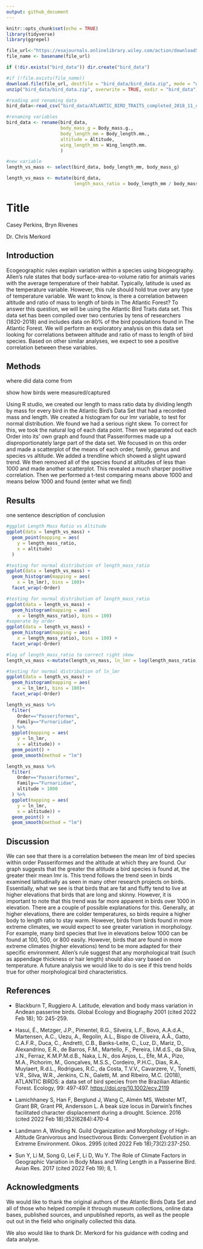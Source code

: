 ```yaml
---
output: github_document
---
```


```r
knitr::opts_chunk$set(echo = TRUE)
library(tidyverse)
library(ggrepel)

file_url<-"https://esajournals.onlinelibrary.wiley.com/action/downloadSupplement?doi=10.1002%2Fecy.2647&file=ecy2647-sup-0001-DataS1.zip"
file_name <- basename(file_url)

if (!dir.exists("bird_data")) dir.create("bird_data")

#if (!file.exists(file_name))
download.file(file_url, destfile = "bird_data/bird_data.zip", mode = "wb")
unzip("bird_data/bird_data.zip", overwrite = TRUE, exdir = "bird_data")

#reading and renaming data
bird_data<-read_csv("bird_data/ATLANTIC_BIRD_TRAITS_completed_2018_11_d05.csv")

#renaming variables 
bird_data <- rename(bird_data, 
                    body_mass_g = Body_mass.g., 
                    body_length_mm = Body_length.mm., 
                    altitude = Altitude, 
                    wing_length_mm = Wing_length.mm.
                    )

#new variable
length_vs_mass <- select(bird_data, body_length_mm, body_mass_g)

length_vs_mass <- mutate(bird_data, 
                         length_mass_ratio = body_length_mm / body_mass_g)


```

# Title

Casey Perkins, Bryn Rivenes

Dr. Chris Merkord

## Introduction

Ecogeographic rules explain variation within a species using biogeography. Allen's rule states that body surface-area-to-volume ratio for animals varies with the average temperature of their habitat. Typically, latitude is used as the temperature variable. However, this rule should hold true over any type of temperature variable. We want to know, is there a correlation between altitude and ratio of mass to length of birds in The Atlantic Forest? To answer this question, we will be using the Atlantic Bird Traits data set. This data set has been compiled over two centuries by tens of researchers (1820-2018) and includes data on 80% of the bird populations found in The Atlantic Forest. We will perform an exploratory analysis on this data set looking for correlations between altitude and ratio of mass to length of bird species. Based on other similar analyses, we expect to see a positive correlation between these variables.

## Methods

where did data come from

show how birds were measured/captured

Using R studio, we created our length to mass ratio data by dividing length by mass for every bird in the Atlantic Bird's Data Set that had a recorded mass and length. We created a histogram for our lmr variable, to test for normal distribution. We found we had a serious right skew. To correct for this, we took the natural log of each data point. Then we separated out each Order into its' own graph and found that Passeriformes made up a disproportionately large part of the data set. We focused in on this order and made a scatterplot of the means of each order, family, genus and species vs altitude. We added a trendline which showed a slight upward trend. We then removed all of the species found at altitudes of less than 1000 and made another scatterplot. This revealed a much sharper positive correlation. Then we performed a t-test comparing means above 1000 and means below 1000 and found (enter what we find)

## Results

one sentence description of conclusion

```r
#ggplot Length Mass Ratio vs Altitude
ggplot(data = length_vs_mass) +
  geom_point(mapping = aes(
    y = length_mass_ratio, 
    x = altitude)
  )

```

```r
#testing for normal distribution of length_mass_ratio
ggplot(data = length_vs_mass) +
  geom_histogram(mapping = aes(
    x = ln_lmr), bins = 100)+ 
  facet_wrap(~Order)

```

```r
#testing for normal distribution of length_mass_ratio
ggplot(data = length_vs_mass) +
  geom_histogram(mapping = aes(
    x = length_mass_ratio), bins = 100)
#seperate by order
ggplot(data = length_vs_mass) +
  geom_histogram(mapping = aes(
    x = length_mass_ratio), bins = 100) +
  facet_wrap(~Order)
```

```r
#log of length_mass_ratio to correct right skew 
length_vs_mass <-mutate(length_vs_mass, ln_lmr = log(length_mass_ratio))

#testing for normal distribution of ln_lmr
ggplot(data = length_vs_mass) +
  geom_histogram(mapping = aes(
    x = ln_lmr), bins = 100)+ 
  facet_wrap(~Order)
```

```r
length_vs_mass %>% 
  filter(
    Order=="Passeriformes",
    Family=="Furnariidae",
  ) %>% 
  ggplot(mapping = aes(
    y = ln_lmr, 
    x = altitude)) +
  geom_point() +
  geom_smooth(method = "lm")

length_vs_mass %>% 
  filter(
    Order=="Passeriformes",
    Family=="Furnariidae",
    altitude > 1000
  ) %>% 
  ggplot(mapping = aes(
    y = ln_lmr, 
    x = altitude)) +
  geom_point() +
  geom_smooth(method = "lm")
```

## Discussion

We can see that there is a correlation between the mean lmr of bird species within order Passeriformes and the altitude at which they are found. Our graph suggests that the greater the altitude a bird species is found at, the greater their mean lmr is. This trend follows the trend seen in birds examined latitudinally as seen in many other research projects on birds. Essentially, what we see is that birds that are fat and fluffy tend to live at higher elevations that birds that are long and skinny. However, it is important to note that this trend was far more apparent in birds over 1000 in elevation. There are a couple of possible explanations for this. Generally, at higher elevations, there are colder temperatures, so birds require a higher body to length ratio to stay warm. However, birds from birds found in more extreme climates, we would expect to see greater variation in morphology. For example, many bird species that live in elevations below 1000 can be found at 100, 500, or 800 easily. However, birds that are found in more extreme climates (higher elevations) tend to be more adapted for their specific environment. Allen's rule suggest that any morphological trait (such as appendage thickness or hair length) should also vary based on temperature. A future analysis we would like to do is see if this trend holds true for other morphological bird characteristics.  

## References

-   Blackburn T, Ruggiero A. Latitude, elevation and body mass variation in Andean passerine birds. Global Ecology and Biography 2001 (cited 2022 Feb 18); 10: 245-259.

-   Hasui, É., Metzger, J.P., Pimentel, R.G., Silveira, L.F., Bovo, A.A.d.A., Martensen, A.C., Uezu, A., Regolin, A.L., Bispo de Oliveira, A.Â., Gatto, C.A.F.R., Duca, C., Andretti, C.B., Banks-Leite, C., Luz, D., Mariz, D., Alexandrino, E.R., de Barros, F.M., Martello, F., Pereira, I.M.d.S., da Silva, J.N., Ferraz, K.M.P.M.d.B., Naka, L.N., dos Anjos, L., Efe, M.A., Pizo, M.A., Pichorim, M., Gonçalves, M.S.S., Cordeiro, P.H.C., Dias, R.A., Muylaert, R.d.L., Rodrigues, R.C., da Costa, T.V.V., Cavarzere, V., Tonetti, V.R., Silva, W.R., Jenkins, C.N., Galetti, M. and Ribeiro, M.C. (2018), ATLANTIC BIRDS: a data set of bird species from the Brazilian Atlantic Forest. Ecology, 99: 497-497. <https://doi.org/10.1002/ecy.2119>

-   Lamichhaney S, Han F, Berglund J, Wang C, Almén MS, Webster MT, Grant BR, Grant PR, Andersson L. A beak size locus in Darwin's finches facilitated character displacement during a drought. Science. 2016 (cited 2022 Feb 18);352(6284):470-4

-   Landmann A, Winding N. Guild Organization and Morphology of High-Altitude Granivorous and Insectivorous Birds: Convergent Evolution in an Extreme Environment. Oikos. 2995 (cited 2022 Feb 18);73(2):237-250.

-   Sun Y, Li M, Song G, Lei F, Li D, Wu Y. The Role of Climate Factors in Geographic Variation in Body Mass and Wing Length in a Passerine Bird. Avian Res. 2017 (cited 2022 Feb 19); 8, 1.

## Acknowledgments

We would like to thank the original authors of the Atlantic Birds Data Set and all of those who helped compile it through museum collections, online data bases, published sources, and unpublished reports, as well as the people out out in the field who originally collected this data.

We also would like to thank Dr. Merkord for his guidance with coding and data analyse.
